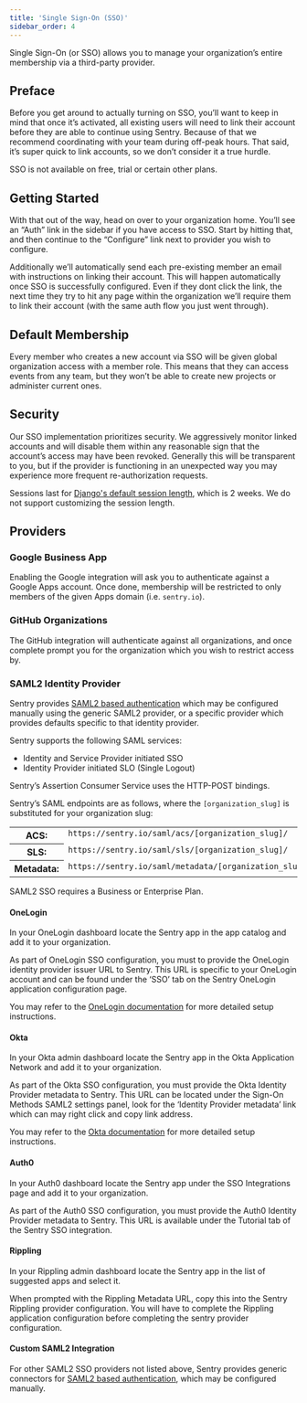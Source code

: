 ```yaml
---
title: 'Single Sign-On (SSO)'
sidebar_order: 4
---
```


Single Sign-On (or SSO) allows you to manage your organization’s entire membership via a third-party provider.

## Preface

Before you get around to actually turning on SSO, you’ll want to keep in mind that once it’s activated, all existing users will need to link their account before they are able to continue using Sentry. Because of that we recommend coordinating with your team during off-peak hours. That said, it’s super quick to link accounts, so we don’t consider it a true hurdle.

<Alert title="Note" level="warning">
SSO is not available on free, trial or certain other plans.
</Alert>

## Getting Started

With that out of the way, head on over to your organization home. You’ll see an “Auth” link in the sidebar if you have access to SSO. Start by hitting that, and then continue to the “Configure” link next to provider you wish to configure.

Additionally we’ll automatically send each pre-existing member an email with instructions on linking their account. This will happen automatically once SSO is successfully configured. Even if they dont click the link, the next time they try to hit any page within the organization we’ll require them to link their account (with the same auth flow you just went through).

## Default Membership

Every member who creates a new account via SSO will be given global organization access with a member role. This means that they can access events from any team, but they won’t be able to create new projects or administer current ones.

## Security

Our SSO implementation prioritizes security. We aggressively monitor linked accounts and will disable them within any reasonable sign that the account’s access may have been revoked. Generally this will be transparent to you, but if the provider is functioning in an unexpected way you may experience more frequent re-authorization requests.

Sessions last for [Django's default session length](https://docs.djangoproject.com/en/1.11/topics/http/sessions/#using-cookie-based-sessions), which is 2 weeks. We do not support customizing the session length.

## Providers

### Google Business App

Enabling the Google integration will ask you to authenticate against a Google Apps account. Once done, membership will be restricted to only members of the given Apps domain (i.e. `sentry.io`).

### GitHub Organizations

The GitHub integration will authenticate against all organizations, and once complete prompt you for the organization which you wish to restrict access by.

### SAML2 Identity Provider

Sentry provides [SAML2 based authentication](https://en.wikipedia.org/wiki/SAML_2.0) which may be configured manually using the generic SAML2 provider, or a specific provider which provides defaults specific to that identity provider.

Sentry supports the following SAML services:

- Identity and Service Provider initiated SSO
- Identity Provider initiated SLO (Single Logout)

Sentry’s Assertion Consumer Service uses the HTTP-POST bindings.

Sentry’s SAML endpoints are as follows, where the `[organization_slug]` is substituted for your organization slug:

<table class="table"><tbody valign="top"><tr><th>ACS:</th><td><code class="docutils literal">https://sentry.io/saml/acs/[organization_slug]/</code></td></tr><tr><th>SLS:</th><td><code class="docutils literal">https://sentry.io/saml/sls/[organization_slug]/</code></td></tr><tr><th>Metadata:</th><td><code class="docutils literal">https://sentry.io/saml/metadata/[organization_slug]/</code></td></tr></tbody></table>

<Alert title="Note" level="warning">
SAML2 SSO requires a Business or Enterprise Plan.
</Alert>

#### OneLogin

In your OneLogin dashboard locate the Sentry app in the app catalog and add it to your organization.

As part of OneLogin SSO configuration, you must to provide the OneLogin identity provider issuer URL to Sentry. This URL is specific to your OneLogin account and can be found under the ‘SSO’ tab on the Sentry OneLogin application configuration page.

You may refer to the [OneLogin documentation](https://support.onelogin.com/hc/en-us/articles/115005181586-Configuring-SAML-for-Sentry) for more detailed setup instructions.

#### Okta

In your Okta admin dashboard locate the Sentry app in the Okta Application Network and add it to your organization.

As part of the Okta SSO configuration, you must provide the Okta Identity Provider metadata to Sentry. This URL can be located under the Sign-On Methods SAML2 settings panel, look for the ‘Identity Provider metadata’ link which can may right click and copy link address.

You may refer to the [Okta documentation](http://saml-doc.okta.com/SAML_Docs/How-to-Configure-SAML-2.0-for-Sentry.html) for more detailed setup instructions.

#### Auth0

In your Auth0 dashboard locate the Sentry app under the SSO Integrations page and add it to your organization.

As part of the Auth0 SSO configuration, you must provide the Auth0 Identity Provider metadata to Sentry. This URL is available under the Tutorial tab of the Sentry SSO integration.

#### Rippling

In your Rippling admin dashboard locate the Sentry app in the list of suggested apps and select it.

When prompted with the Rippling Metadata URL, copy this into the Sentry Rippling provider configuration. You will have to complete the Rippling application configuration before completing the sentry provider configuration.

#### Custom SAML2 Integration

For other SAML2 SSO providers not listed above, Sentry provides generic connectors for [SAML2 based authentication](/accounts/sso/saml2/), which may be configured manually.
